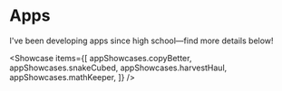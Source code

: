 
<Banner>

# Apps

</Banner>

I've been developing apps since high school&mdash;find more details below!

<Showcase
  items={[
    appShowcases.copyBetter,
    appShowcases.snakeCubed,
    appShowcases.harvestHaul,
    appShowcases.mathKeeper,
  ]}
/>
